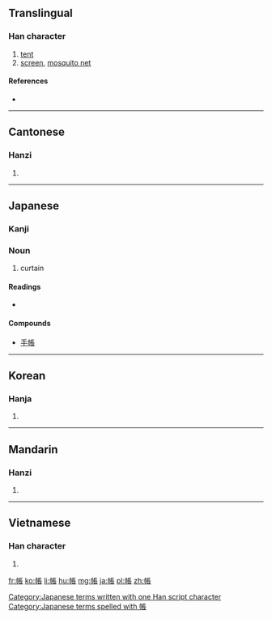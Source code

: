 {{also|帐|賬}}
==Translingual==

===Han character===
{{Han char|rn=50|rad=巾|as=08|sn=11|four=4123<sub>2</sub>|canj=中月尸一女 (LBSMV)|ids=⿰[[巾]][[長]]}}

# [[tent]]
# [[screen]], [[mosquito net]]

====References====
* {{Han ref|kx=0332.200|dkj=08939|dj=0638.190|hdz=10742.080|uh=5E33|ud=24115|bh=B162|bd=45410}}

----

==Cantonese==

===Hanzi===
{{yue-hanzi|jyut=[[zoeng3]]|y=jeung3|sim=帐}}

# {{defn|lang=yue}}

----

==Japanese==

===Kanji===
{{ja-kanji|grade=3|rs=巾08}}

===Noun===
{{ja-noun|k|hira=とばり|rom=tobari}}

# curtain

====Readings====
* {{ja-readings|on=[[ちょう]] (chō)|kun=[[とばり]] (tobari), [[はり]] (hari)}}

====Compounds====
* [[手帳]]

[[Category:Japanese terms written with one Han script character]]
[[Category:Japanese terms spelled with 帳]]
----

==Korean==

===Hanja===
{{ko-hanja|hangeul=장|rv=jang|mr=chang|y=cang}}

# {{defn|lang=ko}}

----

==Mandarin==

===Hanzi===
{{cmn-hanzi|sim=帐|pin=[[zhàng]] ([[zhang4]])|wg=chang<sup>4</sup>}}

# {{defn|lang=cmn}}

----

==Vietnamese==

===Han character===
{{vi-hantu|[[trướng]], [[trương]]}}

# {{defn|lang=vi}}

[[fr:帳]]
[[ko:帳]]
[[li:帳]]
[[hu:帳]]
[[mg:帳]]
[[ja:帳]]
[[pl:帳]]
[[zh:帳]]